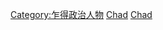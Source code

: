 {{Catnav|頁面分類|地理|国家|非洲国家|乍得}}
{{Commonscat|Presidents of Chad}}

[[Category:乍得政治人物|Category:乍得政治人物]]
[[Category:非洲各国总统|Chad]]
[[Category:各国国家元首|Chad]]
